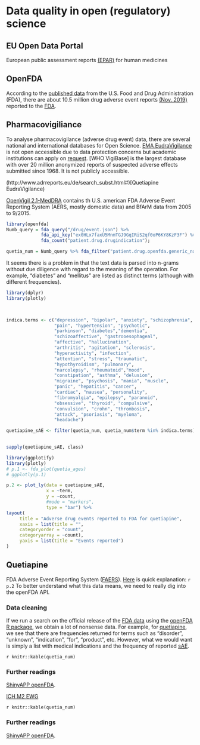 # Data quality in open (regulatory) science

## EU Open Data Portal
European public assessment reports [(EPAR)](http://data.europa.eu/euodp/en/data/dataset/epar-human-medicines) for human medicines

## OpenFDA
According to the [published data](https://open.fda.gov/) from the U.S. Food and Drug Administration (FDA), there are about 10.5 million drug adverse event reports [(Nov. 2019)](https://open.fda.gov/about/statistics/) reported to the [FDA](https://www.fda.gov/).

## Pharmacovigiliance
To analyse pharmacovigilance (adverse drug event) data, there are several national and international databases for Open Science. [EMA EudraVigilance](http://www.adrreports.eu/de/index.html) is not open accessible due to data protection concerns but academic institutions can apply on [request](https://www.ema.europa.eu/en/human-regulatory/research-development/pharmacovigilance/eudravigilance/access-eudravigilance-data). [WHO VigiBase] is the largest database with over 20 million anonymized reports of suspected adverse effects submitted since 1968. It is not publicly accessible.

(http://www.adrreports.eu/de/search_subst.html#)[Quetiapine EudraVigilance)

[OpenVigil 2.1-MedDRA](http://openvigil.sourceforge.net/) contains th U.S. american FDA Adverse Event Reporting System (AERS, mostly domestic data) and BfArM data from 2005 to 9/2015.

```r
library(openfda)
Numb_query = fda_query("/drug/event.json") %>%
             fda_api_key("ex0HLx7faxU5MnmTGJ9GqIRiS2qf0oP6KY8KzF3F") %>%
             fda_count("patient.drug.drugindication");

quetia_num = Numb_query %>% fda_filter("patient.drug.openfda.generic_name", "quetiapine") %>% fda_exec()
```

It seems there is a problem in that the text data is parsed into n-grams without due diligence with regard to the meaning of the operation. For example, "diabetes" and "mellitus" are listed as distinct terms (although with different frequencies).



```r
library(dplyr)
library(plotly)


                           
indica.terms <- c("depression", "bipolar", "anxiety", "schizophrenia", "sleep", "insomnia",
                  "pain", "hypertension", "psychotic", 
                  "parkinson", "diabetes","dementia",
                  "schizoaffective", "gastrooesophageal", 
                  "affective", "hallucination",
                  "arthritis", "agitation", "sclerosis", 
                  "hyperactivity", "infection",	
                  "attention", "stress", "traumatic", 
                  "hypothyroidism", "pulmonary",
                  "narcolepsy", "rheumatoid","mood", 
                  "constipation", "asthma", "delusion",
                  "migraine", "psychosis", "mania", "muscle", 
                  "panic", "hepatitis", "cancer",
                  "cardiac", "nausea", "personality", 
                  "fibromyalgia", "epilepsy", "paranoid",
                  "obsessive", "thyroid", "compulsive", 
                  "convulsion", "crohn", "thrombosis",
                  "attack", "psoriasis", "myeloma", 
                  "headache")

quetiapine_sAE <- filter(quetia_num, quetia_num$term %in% indica.terms) %>% arrange(desc(count))
  

sapply(quetiapine_sAE, class)

```


```r

library(ggplotify)
library(plotly)
# p.1 <- fda_plot(quetia_ages)
# ggplotly(p.1)

p.2 <- plot_ly(data = quetiapine_sAE, 
               x = ~term, 
               y = ~count, 
               #mode = "markers",
               type = "bar") %>%
layout(
     title = "Adverse drug events reported to FDA for quetiapine",
     xaxis = list(title = "",
     categoryorder = "count",
     categoryarray = ~count),
     yaxis = list(title = "Events reported")
)


```

## Quetiapine
FDA Adverse Event Reporting System ([FAERS](https://open.fda.gov/data/faers/)). [Here](https://open.fda.gov/apis/drug/event/) is quick explanation:
`r p.2` To better understand what this data means, we need to really dig into the openFDA API.

### Data cleaning
If we run a search on the official release of the [FDA data](https://open.fda.gov/) using the [openFDA R package](https://github.com/rOpenHealth/openfda), we obtain a lot of nonsense data. For example, for [quetiapine](https://en.wikipedia.org/wiki/Quetiapine), we see that there are frequencies returned for terms such as "disorder", "unknown", "indication", "for", "product", etc. However, what we would want is simply a list with medical indications and the frequency of reported [sAE](https://en.wikipedia.org/wiki/Serious_adverse_event).


`r knitr::kable(quetia_num)`

### Further readings
[ShinyAPP openFDA](https://openfda.shinyapps.io/RR_D/).

[ICH M2 EWG](https://admin.ich.org/sites/default/files/inline-files/ICH_ICSR_Specification_V2-3.pdf)

`r knitr::kable(quetia_num)`

### Further readings
[ShinyAPP openFDA](https://openfda.shinyapps.io/RR_D/).

